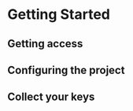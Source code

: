 <!-- order: 1 -->
# Getting Started
## Getting access
## Configuring the project
## Collect your keys
